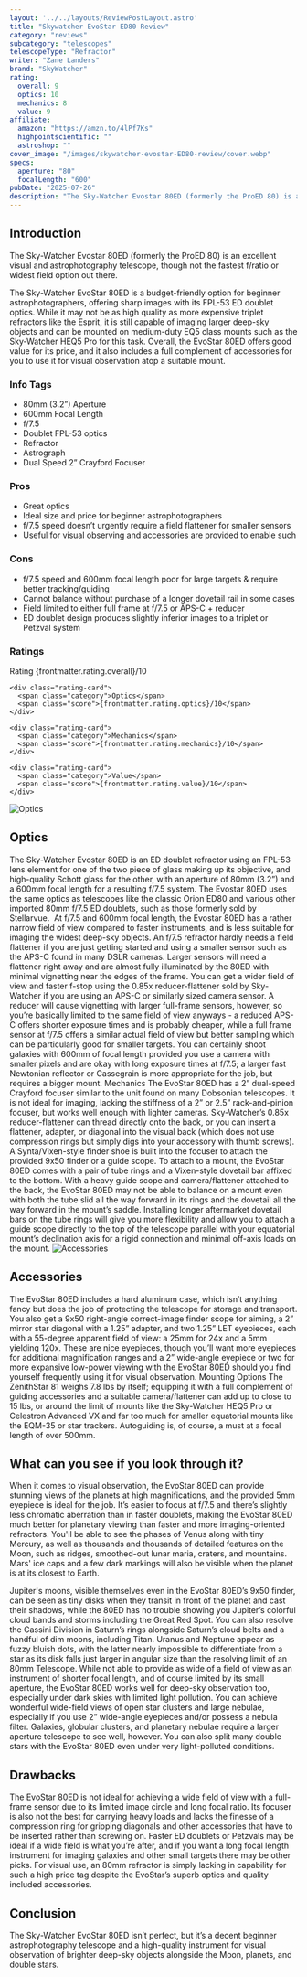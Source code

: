 ```yaml
---
layout: '../../layouts/ReviewPostLayout.astro'
title: "Skywatcher EvoStar ED80 Review"
category: "reviews"
subcategory: "telescopes"
telescopeType: "Refractor"
writer: "Zane Landers"
brand: "SkyWatcher"
rating:
  overall: 9
  optics: 10
  mechanics: 8
  value: 9
affiliate:
  amazon: "https://amzn.to/4lPf7Ks"
  highpointscientific: ""
  astroshop: ""
cover_image: "/images/skywatcher-evostar-ED80-review/cover.webp"
specs:
  aperture: "80"
  focalLength: "600"
pubDate: "2025-07-26"
description: "The Sky-Watcher Evostar 80ED (formerly the ProED 80) is an excellent visual and astrophotography telescope, though not the fastest f/ratio or widest field option out there."
---
```


<h2>Introduction</h2>
<p class="highlight">The Sky-Watcher Evostar 80ED (formerly the ProED 80) is an excellent visual and astrophotography telescope, though not the fastest f/ratio or widest field option out there.</p>

<p>The Sky-Watcher EvoStar 80ED is a budget-friendly option for beginner astrophotographers, offering sharp images with its FPL-53 ED doublet optics. While it may not be as high quality as more expensive triplet refractors like the Esprit, it is still capable of imaging larger deep-sky objects and can be mounted on medium-duty EQ5 class mounts such as the Sky-Watcher HEQ5 Pro for this task. Overall, the EvoStar 80ED offers good value for its price, and it also includes a full complement of accessories for you to use it for visual observation atop a suitable mount.</p>
<section class="info-tags">
  <h3>Info Tags</h3>
  <ul>
    <li>80mm (3.2”) Aperture</li>
    <li>600mm Focal Length</li>
    <li>f/7.5</li>
    <li>Doublet FPL-53 optics</li>
    <li>Refractor</li>
    <li>Astrograph</li>
    <li>Dual Speed 2” Crayford Focuser</li>
  </ul>
</section>

<section class="pros-cons">
  <div class="pros-block">
    <h3>Pros</h3>
    <ul>
        <li>Great optics</li>
        <li>Ideal size and price for beginner astrophotographers</li>
        <li>f/7.5 speed doesn’t urgently require a field flattener for smaller sensors</li>
        <li>Useful for visual observing and accessories are provided to enable such</li>
    </ul>
  </div>
  <div class="cons-block">
    <h3>Cons</h3>
    <ul>
        <li>f/7.5 speed and 600mm focal length poor for large targets & require better tracking/guiding</li>
        <li>Cannot balance without purchase of a longer dovetail rail in some cases</li>
        <li>Field limited to either full frame at f/7.5 or APS-C + reducer</li>
        <li>ED doublet design produces slightly inferior images to a triplet or Petzval system</li>
    </ul>
  </div>
</section>

<section class="ratings">
  <h3>Ratings</h3>
  <div class="ratings-grid">
    <div class="rating-card">
      <span class="category">Rating</span>
      <span class="score">{frontmatter.rating.overall}/10</span>
    </div>

    <div class="rating-card">
      <span class="category">Optics</span>
      <span class="score">{frontmatter.rating.optics}/10</span>
    </div>

    <div class="rating-card">
      <span class="category">Mechanics</span>
      <span class="score">{frontmatter.rating.mechanics}/10</span>
    </div>

    <div class="rating-card">
      <span class="category">Value</span>
      <span class="score">{frontmatter.rating.value}/10</span>
    </div>
  </div>
</section>

<Affiliates affiliate={frontmatter.affiliate} />

<img class="post-image post-image-sm" src="/images/skywatcher-evostar-ED80-review/optics.webp" alt="Optics"></img>
<h2>Optics</h2>

The Sky-Watcher Evostar 80ED is an ED doublet refractor using an FPL-53 lens element for one of the two piece of glass making up its objective, and high-quality Schott glass for the other, with an aperture of 80mm (3.2”) and a 600mm focal length for a resulting f/7.5 system. The Evostar 80ED uses the same optics as telescopes like the classic Orion ED80 and various other imported 80mm f/7.5 ED doublets, such as those formerly sold by Stellarvue. 
At f/7.5 and 600mm focal length, the Evostar 80ED has a rather narrow field of view compared to faster instruments, and is less suitable for imaging the widest deep-sky objects. An f/7.5 refractor hardly needs a field flattener if you are just getting started and using a smaller sensor such as the APS-C found in many DSLR cameras. Larger sensors will need a flattener right away and are almost fully illuminated by the 80ED with minimal vignetting near the edges of the frame.
You can get a wider field of view and faster f-stop using the 0.85x reducer-flattener sold by Sky-Watcher if you are using an APS-C or similarly sized camera sensor. A reducer will cause vignetting with larger full-frame sensors, however, so you’re basically limited to the same field of view anyways - a reduced APS-C offers shorter exposure times and is probably cheaper, while a full frame sensor at f/7.5 offers a similar actual field of view but better sampling which can be particularly good for smaller targets. You can certainly shoot galaxies with 600mm of focal length provided you use a camera with smaller pixels and are okay with long exposure times at f/7.5; a larger fast Newtonian reflector or Cassegrain is more appropriate for the job, but requires a bigger mount.
Mechanics
The EvoStar 80ED has a 2” dual-speed Crayford focuser similar to the unit found on many Dobsonian telescopes. It is not ideal for imaging, lacking the stiffness of a 2” or 2.5” rack-and-pinion focuser, but works well enough with lighter cameras. Sky-Watcher’s 0.85x reducer-flattener can thread directly onto the back, or you can insert a flattener, adapter, or diagonal into the visual back (which does not use compression rings but simply digs into your accessory with thumb screws). A Synta/Vixen-style finder shoe is built into the focuser to attach the provided 9x50 finder or a guide scope.
To attach to a mount, the EvoStar 80ED comes with a pair of tube rings and a Vixen-style dovetail bar affixed to the bottom. With a heavy guide scope and camera/flattener attached to the back, the EvoStar 80ED may not be able to balance on a mount even with both the tube slid all the way forward in its rings and the dovetail all the way forward in the mount’s saddle. Installing longer aftermarket dovetail bars on the tube rings will give you more flexibility and allow you to attach a guide scope directly to the top of the telescope parallel with your equatorial mount’s declination axis for a rigid connection and minimal off-axis loads on the mount.
<img class="post-image post-image-sm" src="/images/skywatcher-evostar-ED80-review/accessories.webp" alt="Accessories"></img>
<h2>Accessories</h2>

The EvoStar 80ED includes a hard aluminum case, which isn’t anything fancy but does the job of protecting the telescope for storage and transport. You also get a 9x50 right-angle correct-image finder scope for aiming, a 2” mirror star diagonal with a 1.25” adapter, and two 1.25” LET eyepieces, each with a 55-degree apparent field of view: a 25mm for 24x and a 5mm yielding 120x. These are nice eyepieces, though you’ll want more eyepieces for additional magnification ranges and a 2” wide-angle eyepiece or two for more expansive low-power viewing with the EvoStar 80ED should you find yourself frequently using it for visual observation.
Mounting Options
The ZenithStar 81 weighs 7.8 lbs by itself; equipping it with a full complement of guiding accessories and a suitable camera/flattener can add up to close to 15 lbs, or around the limit of mounts like the Sky-Watcher HEQ5 Pro or Celestron Advanced VX and far too much for smaller equatorial mounts like the EQM-35 or star trackers. Autoguiding is, of course, a must at a focal length of over 500mm.
<h2>What can you see if you look through it?</h2>

<p>When it comes to visual observation, the EvoStar 80ED can provide stunning views of the planets at high magnifications, and the provided 5mm eyepiece is ideal for the job. It’s easier to focus at f/7.5 and there’s slightly less chromatic aberration than in faster doublets, making the EvoStar 80ED much better for planetary viewing than faster and more imaging-oriented refractors. You'll be able to see the phases of Venus along with tiny Mercury, as well as thousands and thousands of detailed features on the Moon, such as ridges, smoothed-out lunar maria, craters, and mountains. Mars' ice caps and a few dark markings will also be visible when the planet is at its closest to Earth.</p>
<p>Jupiter's moons, visible themselves even in the EvoStar 80ED’s 9x50 finder, can be seen as tiny disks when they transit in front of the planet and cast their shadows, while the 80ED has no trouble showing you Jupiter’s colorful cloud bands and storms including the Great Red Spot. You can also resolve the Cassini Division in Saturn’s rings alongside Saturn’s cloud belts and a handful of dim moons, including Titan. Uranus and Neptune appear as fuzzy bluish dots, with the latter nearly impossible to differentiate from a star as its disk falls just larger in angular size than the resolving limit of an 80mm Telescope.
While not able to provide as wide of a field of view as an instrument of shorter focal length, and of course limited by its small aperture, the EvoStar 80ED works well for deep-sky observation too, especially under dark skies with limited light pollution. You can achieve wonderful wide-field views of open star clusters and large nebulae, especially if you use 2” wide-angle eyepieces and/or possess a nebula filter. Galaxies, globular clusters, and planetary nebulae require a larger aperture telescope to see well, however. You can also split many double stars with the EvoStar 80ED even under very light-polluted conditions.</p>
<h2>Drawbacks</h2>

<p>The EvoStar 80ED is not ideal for achieving a wide field of view with a full-frame sensor due to its limited image circle and long focal ratio. Its focuser is also not the best for carrying heavy loads and lacks the finesse of a compression ring for gripping diagonals and other accessories that have to be inserted rather than screwing on. Faster ED doublets or Petzvals may be ideal if a wide field is what you’re after, and if you want a long focal length instrument for imaging galaxies and other small targets there may be other picks. For visual use, an 80mm refractor is simply lacking in capability for such a high price tag despite the EvoStar’s superb optics and quality included accessories.</p>
<h2>Conclusion</h2>

<p>The Sky-Watcher EvoStar 80ED isn’t perfect, but it’s a decent beginner astrophotography telescope and a high-quality instrument for visual observation of brighter deep-sky objects alongside the Moon, planets, and double stars.</p>

